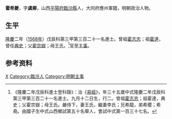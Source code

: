 {{明清人物信息框
| 姓名 = 霍希夔
| 原名 =
| 圖片名稱= 
| 圖片大小 =
| 圖片說明 = 
| 最高職務 =
| 國家 = 大明 
| 爵位 =
| 籍貫 = 山西[[平陽府|平陽府]][[臨汾縣|臨汾縣]]
| 族裔 = 
| 字號 = 
| 諡號 =
| 出生日期 = 九月十二日
| 出生地點 =
| 逝世日期 = 卒年不詳 
| 逝世地點 =
| 墓葬 =
| 配偶 = 王氏李氏
| 親屬 = 曾祖[[霍志忠|霍志忠]]，祖[[霍達|霍達]]，父[[霍宗嶽|霍宗嶽]]，母王氏
| 出身 =
* 隆慶二年戊辰科同進士出身
| 經歷 =
| 著作 =  
}}
'''霍希夔'''{{BD|1534年||？年||}}，字'''虞卿'''，山西[[平陽府|平陽府]][[臨汾縣|臨汾縣]]人，大同府應州軍籍，明朝政治人物。

== 生平 ==
[[隆庆_(明朝)|隆慶]]二年（[[1568年|1568年]]）戊辰科第三甲第三百二十一名進士。曾祖[[霍志忠|霍志忠]]；祖[[霍達|霍達]]，曾任[[典史|典史]]；父[[霍宗嶽|霍宗嶽]]；母王氏。<ref>《隆慶二年戊辰科進士登科錄》：治《[[易經|易經]]》，年三十五歲中式隆慶二年戊辰科第三甲第三百二十一名進士。九月十二日生，行二。曾祖[[霍志忠|霍志忠]]；祖霍達，典史；父霍宗嶽；母王氏。嚴侍下，妻王氏，繼妻李氏；兄希龍，弟希稷；希堯。由國子生中式山西鄉試第五十名舉人，會試中式第一百三十七名。</ref>官至[[主事|主事]]。

== 参考资料 ==
{{reflist}}

{{隆慶二年戊辰科殿试金榜}}

{{Authority control}}
{{DEFAULTSORT:Huo霍}}
[[Category:霍姓|X]]
[[Category:臨汾人|Category:臨汾人]]
[[Category:明朝主事|Category:明朝主事]]